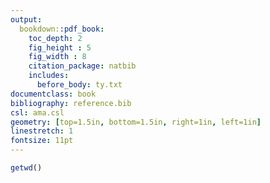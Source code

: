 ```yaml
---
output:
  bookdown::pdf_book:
    toc_depth: 2
    fig_height : 5
    fig_width : 8
    citation_package: natbib
    includes:
      before_body: ty.txt
documentclass: book     
bibliography: reference.bib
csl: ama.csl
geometry: [top=1.5in, bottom=1.5in, right=1in, left=1in]
linestretch: 1
fontsize: 11pt
---
```

```r
getwd()
```

